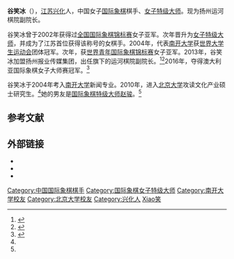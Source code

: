 {{Infobox chess player
|image=
|name = 谷笑冰
|caption = 
|country = {{PRC}}
|birth_date = {{Birth date and age|1985|7|12}}
|birth_place = {{CHN}}[[江苏省|江苏省]][[兴化市|兴化市]]
|death_date =
|death_place =
|title = [[女子特级大师|女子特级大师]]（2003年）
|worldchampion =
|womensworldchampion =
|peakrating = 2371（2006年1月）
|FideID = 8602611
}}
'''谷笑冰'''（{{bd|1985年|7月12日}}），[[江苏|江苏]][[兴化市|兴化]]人，中国女子[[国际象棋|国际象棋]]棋手、[[女子特级大师|女子特级大师]]。现为扬州运河棋院副院长。

谷笑冰曾于2002年获得过[[全国国际象棋锦标赛|全国国际象棋锦标赛]]女子亚军。次年晋升为[[女子特级大师|女子特级大师]]，并成为了江苏首位获得该称号的女棋手。2004年，代表[[南开大学|南开大学]]获[[世界大学生运动会|世界大学生运动会]]团体冠军。次年，获[[世界青年国际象棋锦标赛|世界青年国际象棋锦标赛]]女子亚军。2013年，谷笑冰加盟扬州报业传媒集团，出任旗下的运河棋院副院长。<ref>{{cite web|url=http://sports.163.com/13/1207/08/9FFSDHE300051CAQ.html|title=谷笑冰正式加盟运河棋院|date=2013-12-07|publisher=网易体育}}{{Dead link|date=2020年1月 |bot=InternetArchiveBot |fix-attempted=yes }}</ref><ref name=sina>{{cite web|url=http://sports.sina.com.cn/go/2011-04-10/11365527318.shtml|title=齐鲁晚报棋院再添美女棋手 谷笑冰加盟山东国象队|date=2011-04-10|publisher=新浪体育}}</ref>2016年，夺得澳大利亚国际象棋女子大师赛冠军。<ref name=163sports2016>{{cite web|url=http://sports.163.com/16/0123/12/BE0V21N500051CDG.html?f=jsearch|title=谷笑冰加冕澳大利亚大师赛冠军 戏称男朋友赵骏是“私人教练”|date=2016-01-23|publisher=网易体育}}{{Dead link|date=2020年1月 |bot=InternetArchiveBot |fix-attempted=yes }}</ref>

谷笑冰于2004年考入[[南开大学|南开大学]]新闻专业。2010年，进入[[北京大学|北京大学]]攻读文化产业硕士研究生。<ref name=sina />她的男友是[[国际象棋特级大师|国际象棋特级大师]][[赵骏|赵骏]]。<ref name=163sports2016 />

== 参考文献 ==
{{reflist}}

== 外部链接 ==
*{{fide|id=8602611}}
*{{chessgames player|id=51570}}
* {{sinaweibo|1666487427}}

{{chess-bio-stub}}

{{DEFAULTSORT:Gu谷}}
[[Category:中国国际象棋棋手|Category:中国国际象棋棋手]]
[[Category:国际象棋女子特级大师|Category:国际象棋女子特级大师]]
[[Category:南开大学校友|Category:南开大学校友]]
[[Category:北京大学校友|Category:北京大学校友]]
[[Category:兴化人|Category:兴化人]]
[[Category:谷姓|Xiao笑]]